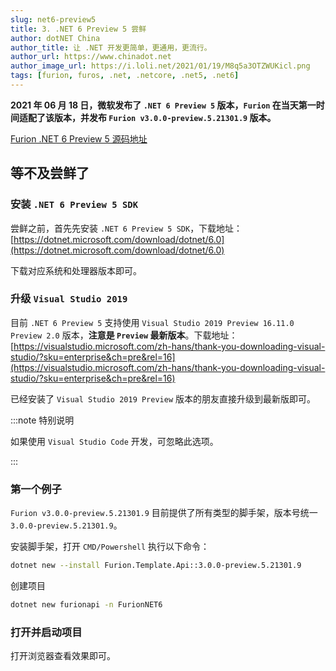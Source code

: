 ```yaml
---
slug: net6-preview5
title: 3. .NET 6 Preview 5 尝鲜
author: dotNET China
author_title: 让 .NET 开发更简单，更通用，更流行。
author_url: https://www.chinadot.net
author_image_url: https://i.loli.net/2021/01/19/M8q5a3OTZWUKicl.png
tags: [furion, furos, .net, .netcore, .net5, .net6]
---
```



**2021 年 06 月 18 日，微软发布了 `.NET 6 Preview 5` 版本，`Furion` 在当天第一时间适配了该版本，并发布 `Furion v3.0.0-preview.5.21301.9` 版本。**

[Furion .NET 6 Preview 5 源码地址](https://gitee.com/dotnetchina/Furion/tree/net6.0-preview5/)

## 等不及尝鲜了

### 安装 `.NET 6 Preview 5 SDK`

尝鲜之前，首先先安装 `.NET 6 Preview 5 SDK`，下载地址：[https://dotnet.microsoft.com/download/dotnet/6.0](https://dotnet.microsoft.com/download/dotnet/6.0)

下载对应系统和处理器版本即可。

### 升级 `Visual Studio 2019`

目前 `.NET 6 Preview 5` 支持使用 `Visual Studio 2019 Preview 16.11.0 Preview 2.0` 版本，**注意是 `Preview` 最新版本**。下载地址：[https://visualstudio.microsoft.com/zh-hans/thank-you-downloading-visual-studio/?sku=enterprise&ch=pre&rel=16](https://visualstudio.microsoft.com/zh-hans/thank-you-downloading-visual-studio/?sku=enterprise&ch=pre&rel=16)

已经安装了 `Visual Studio 2019 Preview` 版本的朋友直接升级到最新版即可。

:::note 特别说明

如果使用 `Visual Studio Code` 开发，可忽略此选项。

:::

### 第一个例子

`Furion v3.0.0-preview.5.21301.9` 目前提供了所有类型的脚手架，版本号统一 `3.0.0-preview.5.21301.9`。

安装脚手架，打开 `CMD/Powershell` 执行以下命令：

```bash showLineNumbers 
dotnet new --install Furion.Template.Api::3.0.0-preview.5.21301.9
```

创建项目

```bash showLineNumbers 
dotnet new furionapi -n FurionNET6
```

### 打开并启动项目

打开浏览器查看效果即可。
